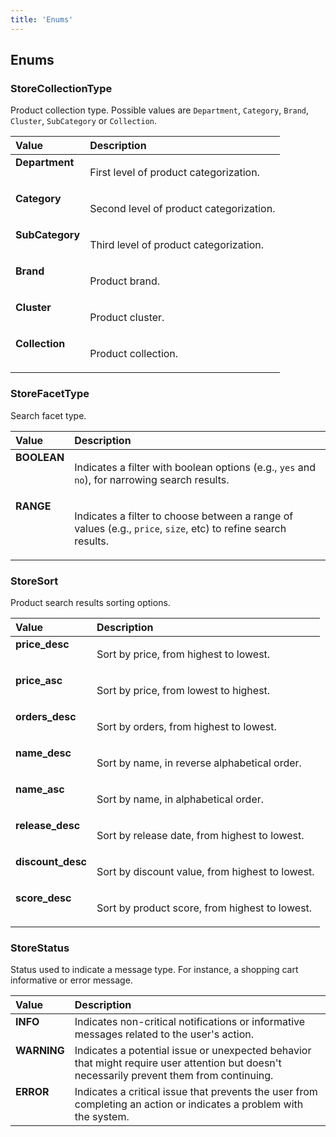 ```yaml
---
title: 'Enums'
---
```


## Enums

### StoreCollectionType

Product collection type. Possible values are `Department`, `Category`, `Brand`, `Cluster`, `SubCategory` or `Collection`.

<table>
<thead>
<th align="left">Value</th>
<th align="left">Description</th>
</thead>
<tbody>
<tr>
<td valign="top"><strong>Department</strong></td>
<td>

First level of product categorization.

</td>
</tr>
<tr>
<td valign="top"><strong>Category</strong></td>
<td>

Second level of product categorization.

</td>
</tr>
<tr>
<td valign="top"><strong>SubCategory</strong></td>
<td>

Third level of product categorization.

</td>
</tr>
<tr>
<td valign="top"><strong>Brand</strong></td>
<td>

Product brand.

</td>
</tr>
<tr>
<td valign="top"><strong>Cluster</strong></td>
<td>

Product cluster.

</td>
</tr>
<tr>
<td valign="top"><strong>Collection</strong></td>
<td>

Product collection.

</td>
</tr>
</tbody>
</table>

### StoreFacetType

Search facet type.

<table>
<thead>
<th align="left">Value</th>
<th align="left">Description</th>
</thead>
<tbody>
<tr>
<td valign="top"><strong>BOOLEAN</strong></td>
<td>

Indicates a filter with boolean options (e.g., `yes` and `no`), for narrowing search results.

</td>
</tr>
<tr>
<td valign="top"><strong>RANGE</strong></td>
<td>

Indicates a filter to choose between a range of values (e.g., `price`, `size`, etc) to refine search results.

</td>
</tr>
</tbody>
</table>

### StoreSort

Product search results sorting options.

<table>
<thead>
<th align="left">Value</th>
<th align="left">Description</th>
</thead>
<tbody>
<tr>
<td valign="top"><strong>price_desc</strong></td>
<td>

Sort by price, from highest to lowest.

</td>
</tr>
<tr>
<td valign="top"><strong>price_asc</strong></td>
<td>

Sort by price, from lowest to highest.

</td>
</tr>
<tr>
<td valign="top"><strong>orders_desc</strong></td>
<td>

Sort by orders, from highest to lowest.

</td>
</tr>
<tr>
<td valign="top"><strong>name_desc</strong></td>
<td>

Sort by name, in reverse alphabetical order.

</td>
</tr>
<tr>
<td valign="top"><strong>name_asc</strong></td>
<td>

Sort by name, in alphabetical order.

</td>
</tr>
<tr>
<td valign="top"><strong>release_desc</strong></td>
<td>

Sort by release date, from  highest to lowest.

</td>
</tr>
<tr>
<td valign="top"><strong>discount_desc</strong></td>
<td>

Sort by discount value, from highest to lowest.

</td>
</tr>
<tr>
<td valign="top"><strong>score_desc</strong></td>
<td>

Sort by product score, from highest to lowest.

</td>
</tr>
</tbody>
</table>

### StoreStatus

Status used to indicate a message type. For instance, a shopping cart informative or error message.

<table>
<thead>
<th align="left">Value</th>
<th align="left">Description</th>
</thead>
<tbody>
<tr>
<td valign="top"><strong>INFO</strong></td>
<td>Indicates non-critical notifications or informative messages related to the user's action.</td>
</tr>
<tr>
<td valign="top"><strong>WARNING</strong></td>
<td>Indicates a potential issue or unexpected behavior that might require user attention but doesn't necessarily prevent them from continuing.</td>
</tr>
<tr>
<td valign="top"><strong>ERROR</strong></td>
<td>Indicates a critical issue that prevents the user from completing an action or indicates a problem with the system.</td>
</tr>
</tbody>
</table>
